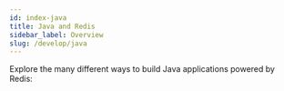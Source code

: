 ```yaml
---
id: index-java
title: Java and Redis
sidebar_label: Overview
slug: /develop/java
---
```





Explore the many different ways to build Java applications powered by Redis:

<div class="row">

 <div class="col">
     <RedisCard
        title="Getting Started"
        description="Java and Redis"
        page="/develop/java/getting-started"
        />
</div>

  <div class="col">
     <RedisCard
        title="Spring Boot and Redis"
        description="Data-Driven Applications with Spring Boot and Redis"
        page="/develop/java/spring"
        />
  </div>
</div>

